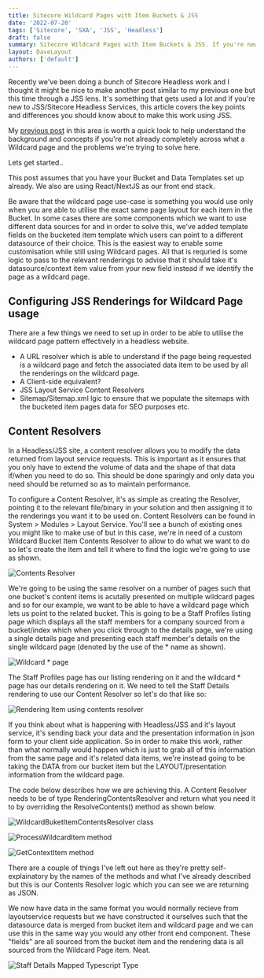 ```yaml
---
title: Sitecore Wildcard Pages with Item Buckets & JSS
date: '2022-07-20'
tags: ['Sitecore', 'SXA', 'JSS', 'Headless']
draft: false
summary: Sitecore Wildcard Pages with Item Buckets & JSS. If you're new to JSS/Sitecore Headless Services, this article covers the key differences you should know about to make this work.
layout: DaveLayout
authors: ['default']
---
```

Recently we've been doing a bunch of Sitecore Headless work and I thought it might be nice to make another post similar to my previous one but this time through a JSS lens. It's something that gets used a lot and if you're new to JSS/Sitecore Headless Services, this article covers the key points and differences you should know about to make this work using JSS.

My [previous post](/blog/wildcard-pages-with-item-buckets-azure-search/) in this area is worth a quick look to help understand the background and concepts if you're not already completely across what a Wildcard page and the problems we're trying to solve here.

Lets get started..

This post assumes that you have your Bucket and Data Templates set up already. We also are using React/NextJS as our front end stack.

Be aware that the wildcard page use-case is something you would use only when you are able to utilise the exact same page layout for each item in the Bucket. In some cases there are some components which we want to use different data sources for and in order to solve this, we've added template fields on the bucketed item template which users can point to a different datasource of their choice. This is the easiest way to enable some customisation while still using Wildcard pages. All that is requried is some logic to pass to the relevant renderings to advise that it should take it's datasource/context item value from your new field instead if we identify the page as a wildcard page.

## Configuring JSS Renderings for Wildcard Page usage

There are a few things we need to set up in order to be able to utilise the wildcard page pattern effectively in a headless website.

- A URL resolver which is able to understand if the page being requested is a wildcard page and fetch the associated data item to be used by all the renderings on the wildcard page.
- A Client-side equivalent?
- JSS Layout Service Content Resolvers
- Sitemap/Sitemap.xml lgic to ensure that we populate the sitemaps with the  bucketed item pages data for SEO purposes etc.

## Content Resolvers

In a Headless/JSS site, a content resolver allows you to modify the data returned from layout service requests. This is important as it ensures that you only have to extend the volume of data and the shape of that data if/when you need to do so. This should be done sparingly and only data you need should be returned so as to maintain performance.

To configure a Content Resolver, it's as simple as creating the Resolver, pointing it to the relevant file/binary in your solution and then assigning it to the renderings you want it to be used on. Content Resolvers can be found in System > Modules > Layout Service. You'll see a bunch of existing ones you might like to make use of but in this case, we're in need of a custom Wildcard Bucket Item Contents Resolver to allow to do what we want to do so let's create the item and tell it where to find the logic we're going to use as shown.


![Contents Resolver](/static/images/posts/2022/sitecore-wildcard-pages-with-item-buckets-jss/image-1.png "Contents Resolver")

We're going to be using the same resolver on a number of pages such that one bucket's content items is acutally presented on multiple wildcard pages and so for our example, we want to be able to have a wildcard page which lets us point to the related bucket. This is going to be a Staff Profiles listing page which displays all the staff members for a company sourced from a bucket/index which when you click through to the details page, we're using a single details page and presenting each staff member's details on the single wildcard page (denoted by the use of the * name as shown).

![Wildcard * page](/static/images/posts/2022/sitecore-wildcard-pages-with-item-buckets-jss/image-2.png "Wildcard * page")

The Staff Profiles page has our listing rendering on it and the wildcard * page has our details rendering on it. We need to tell the Staff Details rendering to use our Content Resolver so let's do that like so:

![Rendering Item using contents resolver](/static/images/posts/2022/sitecore-wildcard-pages-with-item-buckets-jss/image-3.png "Rendering Item using contents resolver")

If you think about what is happening with Headless/JSS and it's layout service, it's sending back your data and the presentation information in json form to your client side application. So in order to make this work, rather than what normally would happen which is just to grab all of this information from the same page and it's related data items, we're instead going to be taking the DATA from our bucket item but the LAYOUT/presentation information from the wildcard page.

The code below describes how we are achieving this. A Content Resolver needs to be of type RenderingContentsResolver and return what you need it to by overriding the ResolveContents() method as shown below.

![WildcardBuketItemContentsResolver class](/static/images/posts/2022/sitecore-wildcard-pages-with-item-buckets-jss/image-4.png "WildcardBuketItemContentsResolver class")

![ProcessWildcardItem method](/static/images/posts/2022/sitecore-wildcard-pages-with-item-buckets-jss/image-5.png "ProcessWildcardItem method")

![GetContextItem method](/static/images/posts/2022/sitecore-wildcard-pages-with-item-buckets-jss/image-6.png "GetContextItem method")

There are a couple of things I've left out here as they're pretty self-explainatory by the names of the methods and what I've already described but this is our Contents Resolver logic which you can see we are returning as JSON.

We now have data in the same format you would normally recieve from layoutservice requests but we have constructed it ourselves such that the datasource data is merged from bucket item and wildcard page and we can use this in the same way you would any other front end component. These "fields" are all sourced from the bucket item and the rendering data is all sourced from the Wildcard Page item. Neat.

![Staff Details Mapped Typescript Type](/static/images/posts/2022/sitecore-wildcard-pages-with-item-buckets-jss/image-7.png "Staff Details Mapped Typescript Type")